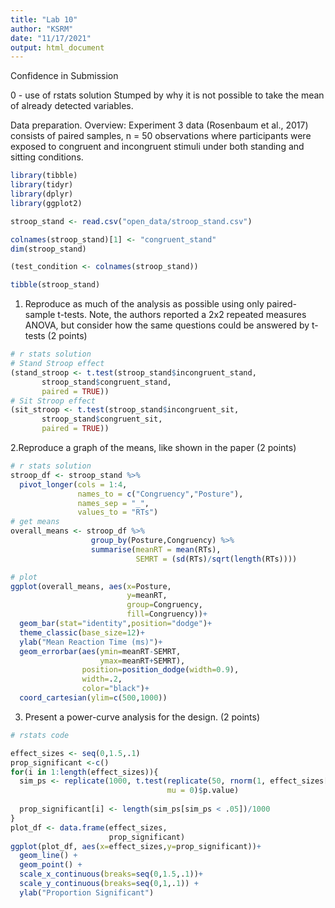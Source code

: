 ```yaml
---
title: "Lab 10"
author: "KSRM"
date: "11/17/2021"
output: html_document
---
```


Confidence in Submission

0 - use of rstats solution
Stumped by why it is not possible to take the mean of already detected variables.


Data preparation.
Overview: Experiment 3 data (Rosenbaum et al., 2017) consists of paired samples, n = 50 observations where participants were exposed to congruent and incongruent stimuli under both standing and sitting conditions.  
```r
library(tibble)
library(tidyr)
library(dplyr)
library(ggplot2)

stroop_stand <- read.csv("open_data/stroop_stand.csv")

colnames(stroop_stand)[1] <- "congruent_stand"
dim(stroop_stand)

(test_condition <- colnames(stroop_stand))

tibble(stroop_stand)
```


1. Reproduce as much of the analysis as possible using only paired-sample t-tests. Note, the authors reported a 2x2 repeated measures ANOVA, but consider how the same questions could be answered by t-tests (2 points)
```r
# r stats solution
# Stand Stroop effect
(stand_stroop <- t.test(stroop_stand$incongruent_stand,
       stroop_stand$congruent_stand,
       paired = TRUE))
# Sit Stroop effect
(sit_stroop <- t.test(stroop_stand$incongruent_sit,
       stroop_stand$congruent_sit,
       paired = TRUE))
```


2.Reproduce a graph of the means, like shown in the paper (2 points)
```r
# r stats solution
stroop_df <- stroop_stand %>%
  pivot_longer(cols = 1:4,
               names_to = c("Congruency","Posture"),
               names_sep = "_",
               values_to = "RTs")
# get means
overall_means <- stroop_df %>%
                  group_by(Posture,Congruency) %>%
                  summarise(meanRT = mean(RTs),
                            SEMRT = (sd(RTs)/sqrt(length(RTs))))

# plot
ggplot(overall_means, aes(x=Posture,
                          y=meanRT, 
                          group=Congruency,
                          fill=Congruency))+
  geom_bar(stat="identity",position="dodge")+
  theme_classic(base_size=12)+
  ylab("Mean Reaction Time (ms)")+
  geom_errorbar(aes(ymin=meanRT-SEMRT,
                    ymax=meanRT+SEMRT),
                position=position_dodge(width=0.9),
                width=.2,
                color="black")+
  coord_cartesian(ylim=c(500,1000))
```

3. Present a power-curve analysis for the design. (2 points)
```r
# rstats code 

effect_sizes <- seq(0,1.5,.1)
prop_significant <-c()
for(i in 1:length(effect_sizes)){
  sim_ps <- replicate(1000, t.test(replicate(50, rnorm(1, effect_sizes[i], 1)),
                                   mu = 0)$p.value)
  
  prop_significant[i] <- length(sim_ps[sim_ps < .05])/1000
}
plot_df <- data.frame(effect_sizes,
                      prop_significant)
ggplot(plot_df, aes(x=effect_sizes,y=prop_significant))+
  geom_line() +
  geom_point() +
  scale_x_continuous(breaks=seq(0,1.5,.1))+
  scale_y_continuous(breaks=seq(0,1,.1)) +
  ylab("Proportion Significant")
```



